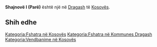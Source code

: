 {{Fshat në 
 | Emri                = Shajnovë I (Parë)
 | EmriAlt                = 
 | NAME_SHORT_FORM=      
 | NAME_GENERIC=      
 | NAME_SORT_NAME_RO=      SHAJNOVEIPARE
 | FULL_NAME_RO = Shajnovë I (Parë)
 | FULL_NAME_ND_RO=Shajnove I (Pare)
 | SORT_NAME_RG=SHAJNOVEIPARE
 | FULL_NAME_RG=Shajnovë I (Parë)
 | FULL_NAME_ND_RG=Shajnove I (Pare)
 | SRP_NAME_SHORT_FORM=      
 | SRP_NAME_GENERIC=      
 | SRP_NAME_SORT_NAME_RO=      
 | SRP_FULL_NAME_RO = 
 | SRP_FULL_NAME_ND_RO=
 | SRP_SORT_NAME_RG=
 | SRP_FULL_NAME_RG=
 | SRP_FULL_NAME_ND_RG=
 | Emri (Rasa dhanore) = 
 | Figura              = 
 | Shteti              = Kosovo
 | Komuna              = Dragash
 | Kodi postar         = 
 | Sipërfaqja          = 

 | Popullsia           = 

 | Regj. i popullsisë  = 
 | Dend. e popullsisë  = 
 | Faqja zyrtare       = 
 <!--- Koordinatat ----> 
 | Gjerësia            = 42.070833
 | Gjatësia            = 20.660278
 | Lartësia            = 
}}
'''Shajnovë I (Parë)''' është një [[]] në [[Dragash]] të [[Kosovës]].

<!-- == Gjeografia == -->
<!-- == Historia == -->
<!-- == Demografia == -->
== Shih edhe ==
{{Komuna Dragash}}
{{Kosovo-Administrata-Cung}}

[[Kategoria:Fshatra në Kosovës]]
[[Kategoria:Fshatra në Kommunes Dragash]]
[[Kategoria:Vendbanime në Kosovës]]